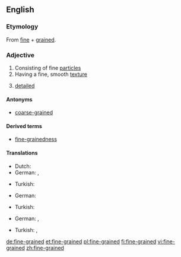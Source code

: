 ==English==

===Etymology===
From [[fine]] + [[grained]].

===Adjective===
{{en-adj}}

# Consisting of fine [[particle]]s
# Having a fine, smooth [[texture]]
# {{context|figurative}} [[detailed]]

====Antonyms====
* [[coarse-grained]]

====Derived terms====
* [[fine-grainedness]]

====Translations====
{{trans-top|Consisting of fine particles}}
* Dutch: {{t|nl|fijnkorrelig}}
* German: {{t+|de|feinkörnig}}, {{t-|de|kleinkörnig}}
{{trans-mid}}
* Turkish: {{l|tr|ince}} {{t+|tr|taneli}}
{{trans-bottom}}

{{trans-top|Having a fine, smooth texture}}
* German: {{t+|de|feinkörnig}}
{{trans-mid}}
* Turkish: {{l|tr|ince}} {{t+|tr|taneli}}
{{trans-bottom}}

{{trans-top|{{figurative}} detailed}}
* German: {{t-|de|detailgenau}}, {{t+|de|detailliert}}
{{trans-mid}}
* Turkish: {{t+|tr|ayrıntılı}}, {{t-|tr|detaylı}}
{{trans-bottom}}

[[de:fine-grained]]
[[et:fine-grained]]
[[pl:fine-grained]]
[[fi:fine-grained]]
[[vi:fine-grained]]
[[zh:fine-grained]]